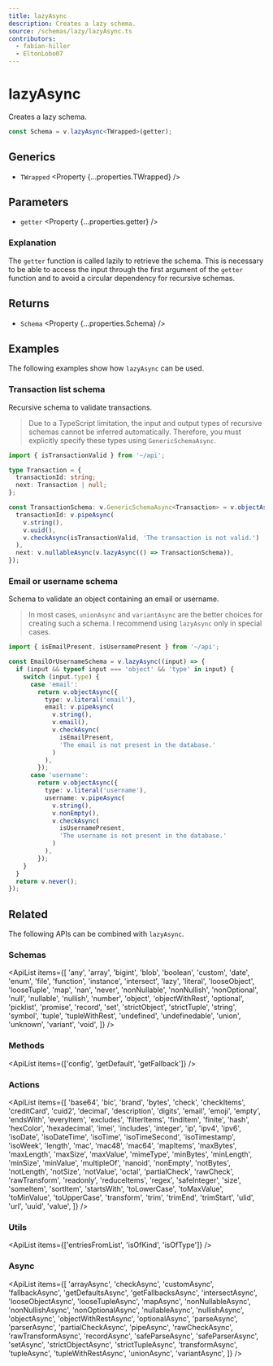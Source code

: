 ```yaml
---
title: lazyAsync
description: Creates a lazy schema.
source: /schemas/lazy/lazyAsync.ts
contributors:
  - fabian-hiller
  - EltonLobo07
---
```



# lazyAsync

Creates a lazy schema.

```ts
const Schema = v.lazyAsync<TWrapped>(getter);
```

## Generics

- `TWrapped` <Property {...properties.TWrapped} />

## Parameters

- `getter` <Property {...properties.getter} />

### Explanation

The `getter` function is called lazily to retrieve the schema. This is necessary to be able to access the input through the first argument of the `getter` function and to avoid a circular dependency for recursive schemas.

## Returns

- `Schema` <Property {...properties.Schema} />

## Examples

The following examples show how `lazyAsync` can be used.

### Transaction list schema

Recursive schema to validate transactions.

> Due to a TypeScript limitation, the input and output types of recursive schemas cannot be inferred automatically. Therefore, you must explicitly specify these types using <Link href="/api/GenericSchemaAsync/">`GenericSchemaAsync`</Link>.

```ts
import { isTransactionValid } from '~/api';

type Transaction = {
  transactionId: string;
  next: Transaction | null;
};

const TransactionSchema: v.GenericSchemaAsync<Transaction> = v.objectAsync({
  transactionId: v.pipeAsync(
    v.string(),
    v.uuid(),
    v.checkAsync(isTransactionValid, 'The transaction is not valid.')
  ),
  next: v.nullableAsync(v.lazyAsync(() => TransactionSchema)),
});
```

### Email or username schema

Schema to validate an object containing an email or username.

> In most cases, <Link href="/api/unionAsync/">`unionAsync`</Link> and <Link href="/api/variantAsync/">`variantAsync`</Link> are the better choices for creating such a schema. I recommend using `lazyAsync` only in special cases.

```ts
import { isEmailPresent, isUsernamePresent } from '~/api';

const EmailOrUsernameSchema = v.lazyAsync((input) => {
  if (input && typeof input === 'object' && 'type' in input) {
    switch (input.type) {
      case 'email':
        return v.objectAsync({
          type: v.literal('email'),
          email: v.pipeAsync(
            v.string(),
            v.email(),
            v.checkAsync(
              isEmailPresent,
              'The email is not present in the database.'
            )
          ),
        });
      case 'username':
        return v.objectAsync({
          type: v.literal('username'),
          username: v.pipeAsync(
            v.string(),
            v.nonEmpty(),
            v.checkAsync(
              isUsernamePresent,
              'The username is not present in the database.'
            )
          ),
        });
    }
  }
  return v.never();
});
```

## Related

The following APIs can be combined with `lazyAsync`.

### Schemas

<ApiList
  items={[
    'any',
    'array',
    'bigint',
    'blob',
    'boolean',
    'custom',
    'date',
    'enum',
    'file',
    'function',
    'instance',
    'intersect',
    'lazy',
    'literal',
    'looseObject',
    'looseTuple',
    'map',
    'nan',
    'never',
    'nonNullable',
    'nonNullish',
    'nonOptional',
    'null',
    'nullable',
    'nullish',
    'number',
    'object',
    'objectWithRest',
    'optional',
    'picklist',
    'promise',
    'record',
    'set',
    'strictObject',
    'strictTuple',
    'string',
    'symbol',
    'tuple',
    'tupleWithRest',
    'undefined',
    'undefinedable',
    'union',
    'unknown',
    'variant',
    'void',
  ]}
/>

### Methods

<ApiList items={['config', 'getDefault', 'getFallback']} />

### Actions

<ApiList
  items={[
    'base64',
    'bic',
    'brand',
    'bytes',
    'check',
    'checkItems',
    'creditCard',
    'cuid2',
    'decimal',
    'description',
    'digits',
    'email',
    'emoji',
    'empty',
    'endsWith',
    'everyItem',
    'excludes',
    'filterItems',
    'findItem',
    'finite',
    'hash',
    'hexColor',
    'hexadecimal',
    'imei',
    'includes',
    'integer',
    'ip',
    'ipv4',
    'ipv6',
    'isoDate',
    'isoDateTime',
    'isoTime',
    'isoTimeSecond',
    'isoTimestamp',
    'isoWeek',
    'length',
    'mac',
    'mac48',
    'mac64',
    'mapItems',
    'maxBytes',
    'maxLength',
    'maxSize',
    'maxValue',
    'mimeType',
    'minBytes',
    'minLength',
    'minSize',
    'minValue',
    'multipleOf',
    'nanoid',
    'nonEmpty',
    'notBytes',
    'notLength',
    'notSize',
    'notValue',
    'octal',
    'partialCheck',
    'rawCheck',
    'rawTransform',
    'readonly',
    'reduceItems',
    'regex',
    'safeInteger',
    'size',
    'someItem',
    'sortItem',
    'startsWith',
    'toLowerCase',
    'toMaxValue',
    'toMinValue',
    'toUpperCase',
    'transform',
    'trim',
    'trimEnd',
    'trimStart',
    'ulid',
    'url',
    'uuid',
    'value',
  ]}
/>

### Utils

<ApiList items={['entriesFromList', 'isOfKind', 'isOfType']} />

### Async

<ApiList
  items={[
    'arrayAsync',
    'checkAsync',
    'customAsync',
    'fallbackAsync',
    'getDefaultsAsync',
    'getFallbacksAsync',
    'intersectAsync',
    'looseObjectAsync',
    'looseTupleAsync',
    'mapAsync',
    'nonNullableAsync',
    'nonNullishAsync',
    'nonOptionalAsync',
    'nullableAsync',
    'nullishAsync',
    'objectAsync',
    'objectWithRestAsync',
    'optionalAsync',
    'parseAsync',
    'parserAsync',
    'partialCheckAsync',
    'pipeAsync',
    'rawCheckAsync',
    'rawTransformAsync',
    'recordAsync',
    'safeParseAsync',
    'safeParserAsync',
    'setAsync',
    'strictObjectAsync',
    'strictTupleAsync',
    'transformAsync',
    'tupleAsync',
    'tupleWithRestAsync',
    'unionAsync',
    'variantAsync',
  ]}
/>
